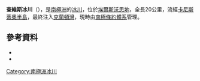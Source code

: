 {{Coord|73|55|S|101|15|W|source:GNIS|display=title}}

'''查維斯冰川'''（{{lang-en|Chavez Glacier}}），是[[南極洲|南極洲]]的[[冰川|冰川]]，位於[[埃爾斯沃思地|埃爾斯沃思地]]，全長20公里，流經[[卡尼斯蒂奧半島|卡尼斯蒂奧半島]]，最終注入[[克蘭頓灣|克蘭頓灣]]，現時由[[南極條約體系|南極條約體系]]管理。

==參考資料==
*{{cite gnis | type = antarid | id = 18338| name =Chavez Glacier | accessdate = 2011-11-05}}
*{{usgs-gazetteer|id=18338}}

{{DEFAULTSORT:Chavez Glacier}}
[[Category:南極洲冰川|Category:南極洲冰川]]


{{EllsworthLand-geo-stub}}